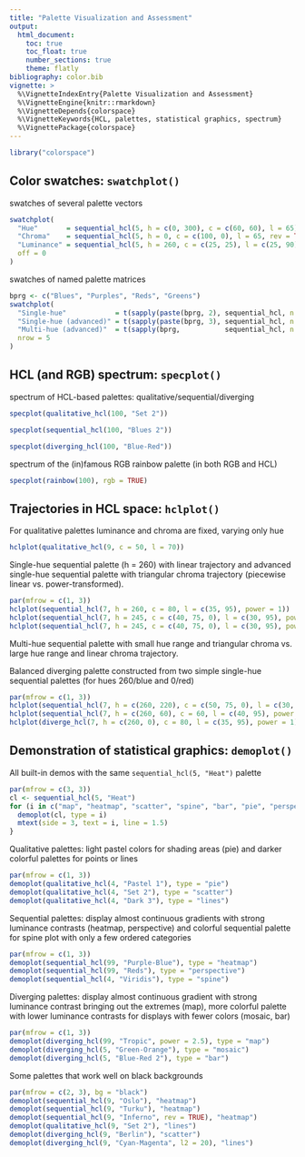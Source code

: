 ```yaml
---
title: "Palette Visualization and Assessment"
output:
  html_document:
    toc: true
    toc_float: true
    number_sections: true
    theme: flatly
bibliography: color.bib
vignette: >
  %\VignetteIndexEntry{Palette Visualization and Assessment}
  %\VignetteEngine{knitr::rmarkdown}
  %\VignetteDepends{colorspace}
  %\VignetteKeywords{HCL, palettes, statistical graphics, spectrum}
  %\VignettePackage{colorspace}
---
```

```r
library("colorspace")
```

## Color swatches: `swatchplot()`

swatches of several palette vectors

```r
swatchplot(
  "Hue"       = sequential_hcl(5, h = c(0, 300), c = c(60, 60), l = 65),
  "Chroma"    = sequential_hcl(5, h = 0, c = c(100, 0), l = 65, rev = TRUE, power = 1),
  "Luminance" = sequential_hcl(5, h = 260, c = c(25, 25), l = c(25, 90), rev = TRUE, power = 1),
  off = 0
)
```

swatches of named palette matrices

```r
bprg <- c("Blues", "Purples", "Reds", "Greens")
swatchplot(
  "Single-hue"            = t(sapply(paste(bprg, 2), sequential_hcl, n = 7)),
  "Single-hue (advanced)" = t(sapply(paste(bprg, 3), sequential_hcl, n = 7)),
  "Multi-hue (advanced)"  = t(sapply(bprg,           sequential_hcl, n = 7)),
  nrow = 5
)
```

## HCL (and RGB) spectrum: `specplot()`

spectrum of HCL-based palettes: qualitative/sequential/diverging

```r
specplot(qualitative_hcl(100, "Set 2"))
```

```r
specplot(sequential_hcl(100, "Blues 2"))
```

```r
specplot(diverging_hcl(100, "Blue-Red"))
```

spectrum of the (in)famous RGB rainbow palette (in both RGB and HCL)

```r
specplot(rainbow(100), rgb = TRUE)
```


## Trajectories in HCL space: `hclplot()`

For qualitative palettes luminance and chroma are fixed, varying only hue

```r
hclplot(qualitative_hcl(9, c = 50, l = 70))
```

Single-hue sequential palette (h = 260) with linear trajectory and
advanced single-hue sequential palette with triangular chroma trajectory
(piecewise linear vs. power-transformed).

```r
par(mfrow = c(1, 3))
hclplot(sequential_hcl(7, h = 260, c = 80, l = c(35, 95), power = 1))
hclplot(sequential_hcl(7, h = 245, c = c(40, 75, 0), l = c(30, 95), power = 1))
hclplot(sequential_hcl(7, h = 245, c = c(40, 75, 0), l = c(30, 95), power = c(0.8, 1.4)))
```

Multi-hue sequential palette with small hue range and triangular chroma vs.
large hue range and linear chroma trajectory.

Balanced diverging palette constructed from two simple single-hue sequential
palettes (for hues 260/blue and 0/red)

```r
par(mfrow = c(1, 3))
hclplot(sequential_hcl(7, h = c(260, 220), c = c(50, 75, 0), l = c(30, 95), power = 1))
hclplot(sequential_hcl(7, h = c(260, 60), c = 60, l = c(40, 95), power = 1))
hclplot(diverge_hcl(7, h = c(260, 0), c = 80, l = c(35, 95), power = 1))
```


## Demonstration of statistical graphics:  `demoplot()`

All built-in demos with the same `sequential_hcl(5, "Heat")` palette

```r
par(mfrow = c(3, 3))
cl <- sequential_hcl(5, "Heat")
for (i in c("map", "heatmap", "scatter", "spine", "bar", "pie", "perspective", "mosaic", "lines")) {
  demoplot(cl, type = i)
  mtext(side = 3, text = i, line = 1.5)
}
```

Qualitative palettes: light pastel colors for shading areas (pie)
and darker colorful palettes for points or lines

```r
par(mfrow = c(1, 3))
demoplot(qualitative_hcl(4, "Pastel 1"), type = "pie")
demoplot(qualitative_hcl(4, "Set 2"), type = "scatter")
demoplot(qualitative_hcl(4, "Dark 3"), type = "lines")
```

Sequential palettes: display almost continuous gradients with
strong luminance contrasts (heatmap, perspective) and colorful
sequential palette for spine plot with only a few ordered categories

```r
par(mfrow = c(1, 3))
demoplot(sequential_hcl(99, "Purple-Blue"), type = "heatmap")
demoplot(sequential_hcl(99, "Reds"), type = "perspective")
demoplot(sequential_hcl(4, "Viridis"), type = "spine")
```

Diverging palettes: display almost continuous gradient with
strong luminance contrast bringing out the extremes (map),
more colorful palette with lower luminance contrasts for displays
with fewer colors (mosaic, bar)

```r
par(mfrow = c(1, 3))
demoplot(diverging_hcl(99, "Tropic", power = 2.5), type = "map")
demoplot(diverging_hcl(5, "Green-Orange"), type = "mosaic")
demoplot(diverging_hcl(5, "Blue-Red 2"), type = "bar")
```

Some palettes that work well on black backgrounds

```r
par(mfrow = c(2, 3), bg = "black")
demoplot(sequential_hcl(9, "Oslo"), "heatmap")
demoplot(sequential_hcl(9, "Turku"), "heatmap")
demoplot(sequential_hcl(9, "Inferno", rev = TRUE), "heatmap")
demoplot(qualitative_hcl(9, "Set 2"), "lines")
demoplot(diverging_hcl(9, "Berlin"), "scatter")
demoplot(diverging_hcl(9, "Cyan-Magenta", l2 = 20), "lines")
```
